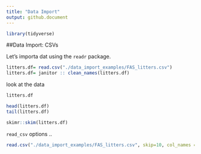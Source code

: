 ```yaml
---
title: "Data Import"
output: github.document
---
```


```r
library(tidyverse)
```


##Data Import: CSVs

Let's importa dat using the `readr` package.

```r
litters.df= read.csv("./data_import_examples/FAS_litters.csv")
litters.df= janitor :: clean_names(litters.df)
```

look at the data

```r
litters.df

head(litters.df)
tail(litters.df)
```

```r
skimr::skim(litters.df)
```

`read_csv` options ..
```r
read.csv("./data_import_examples/FAS_litters.csv", skip=10, col_names = FALSE)
```

```r

```





